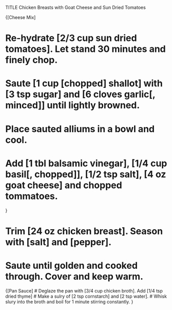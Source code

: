 TITLE Chicken Breasts with Goat Cheese and Sun Dried Tomatoes

{[Cheese Mix]

# Re-hydrate [2/3 cup sun dried tomatoes]. Let stand 30 minutes and finely chop.
# Saute [1 cup [chopped] shallot] with [3 tsp sugar] and [6 cloves garlic[, minced]] until lightly browned. 
# Place sauted alliums in a bowl and cool.
# Add [1 tbl balsamic vinegar], [1/4 cup basil[, chopped]], [1/2 tsp salt], [4 oz goat cheese] and chopped tommatoes.

}

# Trim [24 oz chicken breast]. Season with [salt] and [pepper].  
# Saute until golden and cooked through. Cover and keep warm.

{[Pan Sauce]
# Deglaze the pan with [3/4 cup chicken broth]. Add [1/4 tsp dried thyme]
# Make a sulry of [2 tsp cornstarch] and [2 tsp water].
# Whisk slury into the broth and boil for 1 minute stirring constantly.
} 